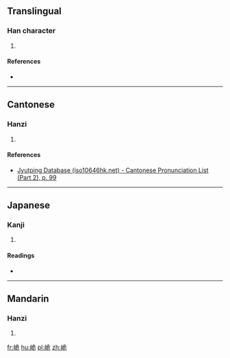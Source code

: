 {{also|峞}}
==Translingual==

===Han character===
{{Han char|rn=46|rad=山|as=06|sn=9|four=2771<sub>2</sub>|canj=山弓一山 (UNMU)|ids=⿰[[山]][[危]]}}

# {{defn|Han|sort=山06}}

====References====
* {{Han ref|kx=0310.360|dkj=08048|dj=0610.210|hdz=10771.080|uh=5CD7|ud=23767|bh=CE7C|bd=52860}}

----

==Cantonese==

===Hanzi===
{{yue-hanzi|jyut=[[ngai4]], [[ai4]]|y=ngai4, ai4}}

# {{defn|lang=yue|sort=山06}}

====References====
* [http://www.iso10646hk.net/jp/document/download.jsp Jyutping Database (iso10646hk.net) - Cantonese Pronunciation List (Part 2), p. 99]

----

==Japanese==

===Kanji===
{{ja-kanji|grade=|rs=山06}}

# {{defn|lang=ja|sort=山06}}

====Readings====
* {{ja-readings|on=[[ぎ]] (gi), [[ぐわい]] (guwai), [[げ]] (ge), [[ぐつ]] (gutsu), [[ぐち]] (guchi), [[き]] (ki)|kun=}}

----

==Mandarin==

===Hanzi===
{{cmn-hanzi|pin=[[wéi]] ([[wei2]])|wg=wei<sup>2</sup>}}

# {{defn|lang=cmn|sort=山06}}

[[fr:峗]]
[[hu:峗]]
[[pl:峗]]
[[zh:峗]]
